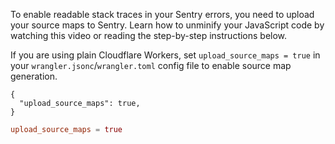 To enable readable stack traces in your Sentry errors, you need to upload your source maps to Sentry.
Learn how to unminify your JavaScript code by watching this video or reading the step-by-step instructions below.

<VimeoEmbed id="956055420?h=f428eeda43" />

If you are using plain Cloudflare Workers, set `upload_source_maps = true` in your `wrangler.jsonc`/`wrangler.toml` config file to enable source map generation.

```jsonc {tabTitle:JSON} {filename:wrangler.jsonc}
{
  "upload_source_maps": true,
}
```

```toml {tabTitle:Toml} {filename:wrangler.toml}
upload_source_maps = true
```
